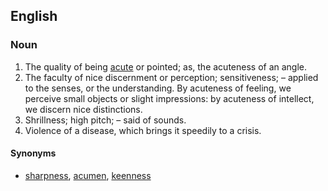 ==English==
===Noun===
#The quality of being [[acute]] or pointed; as, the acuteness of an angle.
#The faculty of nice discernment or perception; sensitiveness; – applied to the senses, or the understanding. By acuteness of feeling, we perceive small objects or slight impressions: by acuteness of intellect, we discern nice distinctions.
#Shrillness; high pitch; – said of sounds.
#Violence of a disease, which brings it speedily to a crisis.

====Synonyms====
*[[sharpness]], [[acumen]], [[keenness]]